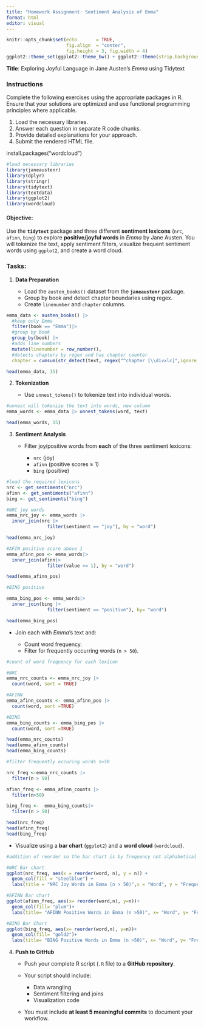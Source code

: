 ```yaml
---
title: "Homework Assignment: Sentiment Analysis of Emma"
format: html
editor: visual
---
```


```r
knitr::opts_chunk$set(echo       = TRUE, 
                      fig.align  = "center",
                      fig.height = 3, fig.width = 4)
ggplot2::theme_set(ggplot2::theme_bw() + ggplot2::theme(strip.background = ggplot2::element_rect(fill = "white")))
```

**Title**: Exploring Joyful Language in Jane Austen’s *Emma* using Tidytext


### **Instructions**


Complete the following exercises using the appropriate packages in R. Ensure that your solutions are optimized and use functional programming principles where applicable.

1.  Load the necessary libraries.
2.  Answer each question in separate R code chunks.
3.  Provide detailed explanations for your approach.
4.  Submit the rendered HTML file.

install.packages("wordcloud")

```r
#load necessary libraries
library(janeaustenr)   
library(dplyr)         
library(stringr)       
library(tidytext)  
library(textdata)
library(ggplot2)
library(wordcloud)
```

####  **Objective**:

Use the **`tidytext`** package and three different **sentiment lexicons** (`nrc`, `afinn`, `bing`) to explore **positive/joyful words** in *Emma* by Jane Austen. You will tokenize the text, apply sentiment filters, visualize frequent sentiment words using `ggplot2`, and create a word cloud.


### **Tasks**:

1. **Data Preparation** 

   * Load the `austen_books()` dataset from the **`janeaustenr`** package.
   * Group by book and detect chapter boundaries using regex.
   * Create `linenumber` and `chapter` columns.
   
```r
emma_data <- austen_books() |>
  #keep only Emma
  filter(book == "Emma")|>
  #group by book
  group_by(book) |> 
  #adds line numbers
  mutate(linenumber = row_number(),
  #detects chapters by regex and has chapter counter
  chapter = cumsum(str_detect(text, regex("^chapter [\\divxlc]",ignore_case = TRUE)))) 

head(emma_data, 15)
```

2. **Tokenization** 

   * Use `unnest_tokens()` to tokenize text into individual words.
   
```r
#unnest will tokenize the text into words, new column
emma_words <- emma_data |> unnest_tokens(word, text) 

head(emma_words, 15) 
```

3. **Sentiment Analysis** 

   * Filter joy/positive words from **each** of the three sentiment lexicons:

     * `nrc` (joy)
     * `afinn` (positive scores ≥ 1)
     * `bing` (positive)
     
```r
#load the required lexicons
nrc <- get_sentiments("nrc")  
afinn <- get_sentiments("afinn")
bing <- get_sentiments("bing")   
```

```r
#NRC joy words
emma_nrc_joy <- emma_words |>
  inner_join(nrc |> 
               filter(sentiment == "joy"), by = "word")

head(emma_nrc_joy)
```

```r
#AFIN positive score above 1
emma_afinn_pos <- emma_words|>
  inner_join(afinn|> 
               filter(value >= 1), by = "word")

head(emma_afinn_pos)
```

```r
#BING positive 

emma_bing_pos <- emma_words|>
  inner_join(bing |>
               filter(sentiment == "positive"), by= "word")

head(emma_bing_pos)
```

     
   * Join each with *Emma*'s text and:

     * Count word frequency.
     * Filter for frequently occurring words (`n > 50`).

```r
#count of word frequency for each lexicon

#NRC
emma_nrc_counts <- emma_nrc_joy |>
  count(word, sort = TRUE)

#AFINN
emma_afinn_counts <- emma_afinn_pos |>
  count(word, sort =TRUE)

#BING
emma_bing_counts <- emma_bing_pos |>
  count(word, sort =TRUE)

head(emma_nrc_counts)
head(emma_afinn_counts)
head(emma_bing_counts)
```

```r
#filter frequently occuring words n>50

nrc_freq <-emma_nrc_counts |>
  filter(n > 50)

afinn_freq <- emma_afinn_counts |>
  filter(n>50)

bing_freq <-  emma_bing_counts|>
  filter(n > 50)

head(nrc_freq)
head(afinn_freq)
head(bing_freq)
```

* Visualize using a **bar chart** (`ggplot2`) and a **word cloud** (`wordcloud`).

```r
#addition of reorder so the bar chart is by frequency not alphabetical 

#NRC Bar chart
ggplot(nrc_freq, aes(x = reorder(word, n), y = n)) +
  geom_col(fill = "steelblue") +
  labs(title = "NRC Joy Words in Emma (n > 50)",x = "Word", y = "Frequency")

#AFINN Bar chart
ggplot(afinn_freq, aes(x= reorder(word,n), y=n))+
  geom_col(fill= "plum")+
  labs(title= "AFINN Positive Words in Emma (n >50)", x= "Word", y= "Frequency")

#BING Bar Chart
ggplot(bing_freq, aes(x= reorder(word,n), y=n))+
  geom_col(fill= "gold2")+
  labs(title= "BING Positive Words in Emma (n >50)", x= "Word", y= "Frequency")

```





4. **Push to GitHub** 

   * Push your complete R script (`.R` file) to a **GitHub repository**.
   * Your script should include:

     * Data wrangling
     * Sentiment filtering and joins
     * Visualization code
   * You must include **at least 5 meaningful commits** to document your workflow.



